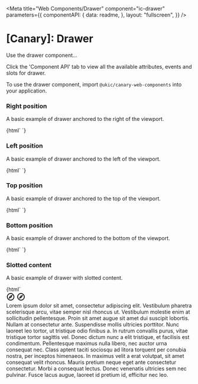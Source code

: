 
<Meta
  title="Web Components/Drawer"
  component="ic-drawer"
  parameters={{
    componentAPI: {
      data: readme,
    },
    layout: "fullscreen",
  }}
/>

# [Canary]: Drawer

Use the drawer component...

Click the 'Component API' tab to view all the available attributes, events and slots for drawer.

To use the drawer component, import `@ukic/canary-web-components` into your application.

### Right position

A basic example of drawer anchored to the right of the viewport.

<Canvas withSource="none">
  <Story name="Right position" parameters={{ loki: { skip: true } }}>
    {html` <ic-drawer heading="Menu" message="Lorem ipsum odor amet, consectetuer adipiscing elit. Netus condimentum posuere velit egestas senectus viverra. Nascetur diam curabitur semper sodales sapien sit mi. Ultrices potenti eget netus et cras quis; convallis phasellus. Posuere magnis sapien ipsum risus maecenas molestie dictum. Penatibus quis platea vel ipsum habitasse inceptos. Litora leo efficitur duis sociosqu litora ex. Tellus interdum neque sapien finibus felis iaculis euismod. Hendrerit dignissim diam adipiscing nam rutrum nascetur amet.

Placerat blandit nullam netus mattis vulputate torquent. Adipiscing augue sociosqu nibh parturient conubia cras ridiculus. Quis mi posuere laoreet montes sapien turpis fermentum lobortis. Adipiscing cubilia varius dictum suscipit lobortis. Metus tincidunt quis orci suspendisse scelerisque magna turpis. Pellentesque finibus dis pretium; nisl tincidunt ante et. Nibh curae turpis; duis torquent ornare ante morbi magna gravida? Ut est primis purus tincidunt cubilia interdum; natoque adipiscing. Semper adipiscing cubilia donec velit donec phasellus phasellus vivamus.

Vehicula ligula felis libero dui eu pharetra erat aptent sociosqu. Fermentum taciti sed ultrices nisl leo. Mus praesent luctus auctor tristique orci neque rutrum massa volutpat. Ullamcorper fames dignissim aliquet proin sapien feugiat? Vitae facilisis lacinia lacus ut phasellus class netus. Per blandit rhoncus fermentum turpis bibendum class nullam id. Ultricies imperdiet sem est pretium ante fermentum conubia maximus. Per inceptos pretium aliquet mus laoreet blandit ultrices nisl. Odio suspendisse hendrerit luctus lorem dictum lacus phasellus mattis. Lobortis eleifend blandit augue fusce ullamcorper ultricies himenaeos.

Vivamus varius vivamus montes morbi enim montes natoque litora. Habitasse porta tincidunt senectus nibh sollicitudin pretium rhoncus quis. Ipsum taciti bibendum natoque tristique vulputate litora. Arcu lectus dignissim risus sed litora; nulla sem iaculis. Vel habitant blandit quis ultricies varius sem nibh ut maximus. Gravida libero donec rutrum neque erat aliquam lacus condimentum laoreet. Porta mi amet penatibus at tempus himenaeos. Tristique himenaeos pulvinar lacus accumsan iaculis facilisis. Hac orci fames quis maximus quis dignissim hendrerit id.

Cubilia ipsum scelerisque lacus; mauris efficitur porta ridiculus suscipit? Pharetra nascetur ultrices maximus cursus imperdiet eleifend. Elit sodales tincidunt nisi ligula ac. Tellus lacus convallis viverra ornare nec eleifend maximus inceptos. Non nullam porttitor non sed nulla dolor. Ex ridiculus mattis lacus lobortis fusce? Curae facilisis interdum curae vehicula facilisi ligula. Efficitur sollicitudin tempus viverra porta habitant. Ac ad lorem lobortis erat est sed. Efficitur pellentesque mi ex magna vehicula at."></ic-drawer> `}

  </Story>
</Canvas>

### Left position

A basic example of drawer anchored to the left of the viewport.

<Canvas withSource="none">
  <Story name="Left position" parameters={{ loki: { skip: true } }}>
    {html`
      <ic-drawer heading="Menu" message="test" position="left"></ic-drawer>
    `}
  </Story>
</Canvas>

### Top position

A basic example of drawer anchored to the top of the viewport.

<Canvas withSource="none">
  <Story name="Top position" parameters={{ loki: { skip: true } }}>
    {html`
      <ic-drawer heading="Menu" message="test" position="top"></ic-drawer>
    `}
  </Story>
</Canvas>

### Bottom position

A basic example of drawer anchored to the bottom of the viewport.

<Canvas withSource="none">
  <Story name="Bottom position" parameters={{ loki: { skip: true } }}>
    {html`
      <ic-drawer heading="Menu" message="test" position="bottom"></ic-drawer>
    `}
  </Story>
</Canvas>

### Slotted content

A basic example of drawer with slotted content.

<Canvas withSource="none">
  <Story name="Slotted content" parameters={{ loki: { skip: true } }}>
    {html`<div>
      <div style="display: flex; flex-direction: column; min-height: 100vh;">
        <ic-top-navigation
          app-title="Déja-brew"
          status="alpha"
          version="v0.0.7"
          content-aligned="center"
        >
          <svg
            slot="app-icon"
            xmlns="http://www.w3.org/2000/svg"
            height="24px"
            viewBox="0 0 24 24"
            width="24px"
            fill="#000000"
          >
            <path d="M0 0h24v24H0V0z" fill="none" />
            <path
              d="M12 2C6.48 2 2 6.48 2 12s4.48 10 10 10 10-4.48 10-10S17.52 2 12 2zm0 18c-4.41 0-8-3.59-8-8s3.59-8 8-8 8 3.59 8 8-3.59 8-8 8zm-5.5-2.5l7.51-3.49L17.5 6.5 9.99 9.99 6.5 17.5zm5.5-6.6c.61 0 1.1.49 1.1 1.1s-.49 1.1-1.1 1.1-1.1-.49-1.1-1.1.49-1.1 1.1-1.1z"
            />
          </svg>
          <ic-search-bar
            slot="search"
            placeholder="Search"
            label="Search"
          ></ic-search-bar>
          <ic-navigation-button
            label="button1"
            slot="buttons"
            onclick="alert('test')"
          >
            <svg
              slot="icon"
              xmlns="http://www.w3.org/2000/svg"
              height="24px"
              viewBox="0 0 24 24"
              width="24px"
              fill="#000000"
            >
              <path d="M0 0h24v24H0V0z" fill="none" />
              <path
                d="M12 2C6.48 2 2 6.48 2 12s4.48 10 10 10 10-4.48 10-10S17.52 2 12 2zm0 18c-4.41 0-8-3.59-8-8s3.59-8 8-8 8 3.59 8 8-3.59 8-8 8zm-5.5-2.5l7.51-3.49L17.5 6.5 9.99 9.99 6.5 17.5zm5.5-6.6c.61 0 1.1.49 1.1 1.1s-.49 1.1-1.1 1.1-1.1-.49-1.1-1.1.49-1.1 1.1-1.1z"
              />
            </svg>
          </ic-navigation-button>
          <ic-navigation-item
            slot="navigation"
            label="Navigation"
            href="/"
          ></ic-navigation-item>
          <ic-navigation-group
            slot="navigation"
            label="Navigation group"
            expandable="true"
          >
            <ic-navigation-item
              label="Navigation"
              href="/"
            ></ic-navigation-item>
            <ic-navigation-item
              label="Navigation"
              href="/"
            ></ic-navigation-item>
          </ic-navigation-group>
        </ic-top-navigation>
        <main style="height: 100%">
          <ic-section-container aligned="center">
            <ic-typography
              >Lorem ipsum dolor sit amet, consectetur adipiscing elit.
              Vestibulum pharetra scelerisque arcu, vitae semper nisl rhoncus
              ut. Vestibulum molestie enim at sollicitudin pellentesque. Proin
              sit amet augue sit amet dui suscipit lobortis. Nullam at
              consectetur ante. Suspendisse mollis ultricies porttitor. Nunc
              laoreet leo tortor, ut tristique odio finibus a. In rutrum
              convallis purus, vitae tristique tortor sagittis vel. Donec dictum
              nunc a elit tristique, et facilisis est condimentum. Pellentesque
              maximus nulla libero, nec auctor urna consequat nec. Class aptent
              taciti sociosqu ad litora torquent per conubia nostra, per
              inceptos himenaeos. In maximus velit a erat volutpat, sit amet
              consequat velit rhoncus. Mauris pretium neque eget ante
              consectetur consectetur. Morbi a consequat lectus. Donec venenatis
              ultricies sem nec pulvinar. Fusce lacus augue, laoreet id pretium
              id, efficitur nec leo.</ic-typography
            >
          </ic-section-container>
        </main>
      </div>
      <ic-drawer
        heading="Roasted coffee"
        message="Contrary to popular belief, light roast coffee has more caffeine than dark roast coffee. The longer coffee is roasted, the more caffeine is lost through the cooking of the bean. Light roast coffee is a light brown colour and has no oil on the surface of the beans, and these coffees typically have a crisp acidity, a mellow body, and bright flavours."
        position="right"
      >
        <svg
          style="width: var(--ic-space-lg); height: var(--ic-space-lg);"
          slot="heading-adornment"
          xmlns="http://www.w3.org/2000/svg"
          viewBox="0 0 24 24"
        >
          <path
            d="M2,21H20V19H2M20,8H18V5H20M20,3H4V13A4,4 0 0,0 8,17H14A4,4 0 0,0 18,13V10H20A2,2 0 0,0 22,8V5C22,3.89 21.1,3 20,3Z"
          />
        </svg>
        <ic-button slot="actions">Add to order</ic-button>
      </ic-drawer>
      <ic-footer
        aligned="full-width"
        description="The ICDS is maintained by the Design Practice Team. If you've got a question or want to feedback,
          please get in touch."
        caption="All content is available under the Open Government Licence v3.0, except source code and code examples which are available under the MIT Licence."
      ></ic-footer>
    </div> `}
  </Story>
</Canvas>

### Manual trigger

A basic example of drawer with manual trigger.

<Canvas withSource="none">
  <Story name="Manual trigger" parameters={{ loki: { skip: true } }}>
    {(args) =>
      html`
        <div>
          <div
            style="display: flex; flex-direction: column; min-height: 100vh;"
          >
            <ic-top-navigation
              app-title="Déja-brew"
              status="alpha"
              version="v0.0.7"
              content-aligned="center"
            >
              <svg
                slot="app-icon"
                xmlns="http://www.w3.org/2000/svg"
                height="24px"
                viewBox="0 0 24 24"
                width="24px"
                fill="#000000"
              >
                <path d="M0 0h24v24H0V0z" fill="none" />
                <path
                  d="M12 2C6.48 2 2 6.48 2 12s4.48 10 10 10 10-4.48 10-10S17.52 2 12 2zm0 18c-4.41 0-8-3.59-8-8s3.59-8 8-8 8 3.59 8 8-3.59 8-8 8zm-5.5-2.5l7.51-3.49L17.5 6.5 9.99 9.99 6.5 17.5zm5.5-6.6c.61 0 1.1.49 1.1 1.1s-.49 1.1-1.1 1.1-1.1-.49-1.1-1.1.49-1.1 1.1-1.1z"
                />
              </svg>
              <ic-search-bar
                slot="search"
                placeholder="Search"
                label="Search"
              ></ic-search-bar>
              <ic-navigation-button
                label="button1"
                slot="buttons"
                onclick="alert('test')"
              >
                <svg
                  slot="icon"
                  xmlns="http://www.w3.org/2000/svg"
                  height="24px"
                  viewBox="0 0 24 24"
                  width="24px"
                  fill="#000000"
                >
                  <path d="M0 0h24v24H0V0z" fill="none" />
                  <path
                    d="M12 2C6.48 2 2 6.48 2 12s4.48 10 10 10 10-4.48 10-10S17.52 2 12 2zm0 18c-4.41 0-8-3.59-8-8s3.59-8 8-8 8 3.59 8 8-3.59 8-8 8zm-5.5-2.5l7.51-3.49L17.5 6.5 9.99 9.99 6.5 17.5zm5.5-6.6c.61 0 1.1.49 1.1 1.1s-.49 1.1-1.1 1.1-1.1-.49-1.1-1.1.49-1.1 1.1-1.1z"
                  />
                </svg>
              </ic-navigation-button>
              <ic-navigation-item
                slot="navigation"
                label="Navigation"
                href="/"
              ></ic-navigation-item>
              <ic-navigation-group
                slot="navigation"
                label="Navigation group"
                expandable="true"
              >
                <ic-navigation-item
                  label="Navigation"
                  href="/"
                ></ic-navigation-item>
                <ic-navigation-item
                  label="Navigation"
                  href="/"
                ></ic-navigation-item>
              </ic-navigation-group>
            </ic-top-navigation>
            <main style="height: 100%">
              <ic-section-container aligned="center">
                <ic-button id="button-1" onclick="expandDrawer()"
                  >Open drawer</ic-button
                >
                <ic-drawer
                  id="drawer-1"
                  show-close-button="true"
                  trigger="controlled"
                  heading="Roasted coffee"
                  message="Contrary to popular belief, light roast coffee has more caffeine than dark roast coffee. The longer coffee is roasted, the more caffeine is lost through the cooking of the bean. Light roast coffee is a light brown colour and has no oil on the surface of the beans, and these coffees typically have a crisp acidity, a mellow body, and bright flavours."
                >
                  <ic-button variant="secondary" slot="actions"
                    >Secondary action</ic-button
                  >
                  <ic-button slot="actions">Primary action</ic-button>
                </ic-drawer>
                <ic-typography
                  >Lorem ipsum dolor sit amet, consectetur adipiscing elit.
                  Vestibulum pharetra scelerisque arcu, vitae semper nisl
                  rhoncus ut. Vestibulum molestie enim at sollicitudin
                  pellentesque. Proin sit amet augue sit amet dui suscipit
                  lobortis. Nullam at consectetur ante. Suspendisse mollis
                  ultricies porttitor. Nunc laoreet leo tortor, ut tristique
                  odio finibus a. In rutrum convallis purus, vitae tristique
                  tortor sagittis vel. Donec dictum nunc a elit tristique, et
                  facilisis est condimentum. Pellentesque maximus nulla libero,
                  nec auctor urna consequat nec. Class aptent taciti sociosqu ad
                  litora torquent per conubia nostra, per inceptos himenaeos. In
                  maximus velit a erat volutpat, sit amet consequat velit
                  rhoncus. Mauris pretium neque eget ante consectetur
                  consectetur. Morbi a consequat lectus. Donec venenatis
                  ultricies sem nec pulvinar. Fusce lacus augue, laoreet id
                  pretium id, efficitur nec leo.</ic-typography
                >
              </ic-section-container>
            </main>
          </div>
          <ic-footer
            aligned="full-width"
            description="The ICDS is maintained by the Design Practice Team. If you've got a question or want to feedback,
          please get in touch."
            caption="All content is available under the Open Government Licence v3.0, except source code and code examples which are available under the MIT Licence."
          ></ic-footer>
        </div>
        <script>
          let icDrawer = document.querySelector("ic-drawer#drawer-1");
          function expandDrawer() {
            icDrawer.expanded = !icDrawer.expanded;
          }
        </script>
      `
    }
  </Story>
</Canvas>

### Playground

  actionsSlot: true,
  chevronButtonAriaLabel: "",
  closeButtonAriaLabel: "Close drawer",
  closeOnBackdropClick: true,
  expanded: false,
  heading: "Heading",
  message:
    `Lorem ipsum odor amet, consectetuer adipiscing elit. Netus condimentum posuere velit egestas senectus viverra. Nascetur diam curabitur semper sodales sapien sit mi. Ultrices potenti eget netus et cras quis; convallis phasellus. Posuere magnis sapien ipsum risus maecenas molestie dictum. Penatibus quis platea vel ipsum habitasse inceptos. Litora leo efficitur duis sociosqu litora ex. Tellus interdum neque sapien finibus felis iaculis euismod. Hendrerit dignissim diam adipiscing nam rutrum nascetur amet.

Placerat blandit nullam netus mattis vulputate torquent. Adipiscing augue sociosqu nibh parturient conubia cras ridiculus. Quis mi posuere laoreet montes sapien turpis fermentum lobortis. Adipiscing cubilia varius dictum suscipit lobortis. Metus tincidunt quis orci suspendisse scelerisque magna turpis. Pellentesque finibus dis pretium; nisl tincidunt ante et. Nibh curae turpis; duis torquent ornare ante morbi magna gravida? Ut est primis purus tincidunt cubilia interdum; natoque adipiscing. Semper adipiscing cubilia donec velit donec phasellus phasellus vivamus.

Vehicula ligula felis libero dui eu pharetra erat aptent sociosqu. Fermentum taciti sed ultrices nisl leo. Mus praesent luctus auctor tristique orci neque rutrum massa volutpat. Ullamcorper fames dignissim aliquet proin sapien feugiat? Vitae facilisis lacinia lacus ut phasellus class netus. Per blandit rhoncus fermentum turpis bibendum class nullam id. Ultricies imperdiet sem est pretium ante fermentum conubia maximus. Per inceptos pretium aliquet mus laoreet blandit ultrices nisl. Odio suspendisse hendrerit luctus lorem dictum lacus phasellus mattis. Lobortis eleifend blandit augue fusce ullamcorper ultricies himenaeos.

Vivamus varius vivamus montes morbi enim montes natoque litora. Habitasse porta tincidunt senectus nibh sollicitudin pretium rhoncus quis. Ipsum taciti bibendum natoque tristique vulputate litora. Arcu lectus dignissim risus sed litora; nulla sem iaculis. Vel habitant blandit quis ultricies varius sem nibh ut maximus. Gravida libero donec rutrum neque erat aliquam lacus condimentum laoreet. Porta mi amet penatibus at tempus himenaeos. Tristique himenaeos pulvinar lacus accumsan iaculis facilisis. Hac orci fames quis maximus quis dignissim hendrerit id.

Cubilia ipsum scelerisque lacus; mauris efficitur porta ridiculus suscipit? Pharetra nascetur ultrices maximus cursus imperdiet eleifend. Elit sodales tincidunt nisi ligula ac. Tellus lacus convallis viverra ornare nec eleifend maximus inceptos. Non nullam porttitor non sed nulla dolor. Ex ridiculus mattis lacus lobortis fusce? Curae facilisis interdum curae vehicula facilisi ligula. Efficitur sollicitudin tempus viverra porta habitant. Ac ad lorem lobortis erat est sed. Efficitur pellentesque mi ex magna vehicula at.`,
position: "right",
showCloseButton: true,
size: "medium",
trigger: "arrow"
};

<Canvas>
  <Story
    args={defaultArgs}
    parameters={{ loki: { skip: true } }}
    argTypes={{
      actionsSlot: {
        mapping: {
          true: "actions",
          false: "",
        },
      },
      size: {
        options: ["small", "medium", "large"],
        control: {
          type: "radio",
        },
      },
      position: {
        options: ["top", "bottom", "left", "right"],
        control: {
          type: "radio",
        },
      },
      trigger: {
        options: ["arrow", "controlled"],
        control: {
          type: "inline-radio",
        },
      },
    }}
    name="Playground"
  >
    {(args) =>
      html`
        <div style="display:flex;">
          <ic-side-navigation
            app-title="Déja-brew"
            version="v0.0.7"
            status="BETA"
          >
            <svg
              slot="app-icon"
              xmlns="http://www.w3.org/2000/svg"
              height="24px"
              viewBox="0 0 24 24"
              width="24px"
              fill="#000000"
            >
              <path d="M0 0h24v24H0V0z" fill="none" />
              <path
                d="M12 2C6.48 2 2 6.48 2 12s4.48 10 10 10 10-4.48 10-10S17.52 2 12 2zm0 18c-4.41 0-8-3.59-8-8s3.59-8 8-8 8 3.59 8 8-3.59 8-8 8zm-5.5-2.5l7.51-3.49L17.5 6.5 9.99 9.99 6.5 17.5zm5.5-6.6c.61 0 1.1.49 1.1 1.1s-.49 1.1-1.1 1.1-1.1-.49-1.1-1.1.49-1.1 1.1-1.1z"
              />
            </svg>
            <ic-navigation-item slot="primary-navigation" href="/" label="Home">
              <svg
                slot="icon"
                width="24"
                height="24"
                viewBox="0 0 24 24"
                fill="none"
                xmlns="http://www.w3.org/2000/svg"
              >
                <path
                  d="M12 6.19L17 10.69V18.5H15V12.5H9V18.5H7V10.69L12 6.19ZM12 3.5L2 12.5H5V20.5H11V14.5H13V20.5H19V12.5H22L12 3.5Z"
                  fill="currentColor"
                />
              </svg>
            </ic-navigation-item>
            <ic-navigation-item
              slot="primary-navigation"
              href="/"
              label="Search"
              selected="true"
            >
              <svg
                slot="icon"
                width="24"
                height="24"
                viewBox="0 0 24 24"
                fill="none"
                xmlns="http://www.w3.org/2000/svg"
              >
                <path
                  d="M12 6.19L17 10.69V18.5H15V12.5H9V18.5H7V10.69L12 6.19ZM12 3.5L2 12.5H5V20.5H11V14.5H13V20.5H19V12.5H22L12 3.5Z"
                  fill="currentColor"
                />
              </svg>
            </ic-navigation-item>
            <ic-divider slot="primary-navigation"></ic-divider>
            <ic-navigation-item
              slot="primary-navigation"
              href="/"
              label="Trends"
            >
              <svg
                slot="icon"
                width="24"
                height="24"
                viewBox="0 0 24 24"
                fill="none"
                xmlns="http://www.w3.org/2000/svg"
              >
                <path
                  d="M12 6.19L17 10.69V18.5H15V12.5H9V18.5H7V10.69L12 6.19ZM12 3.5L2 12.5H5V20.5H11V14.5H13V20.5H19V12.5H22L12 3.5Z"
                  fill="currentColor"
                />
              </svg>
            </ic-navigation-item>
            <ic-navigation-group
              slot="primary-navigation"
              label="Second navigation group"
              expandable="true"
            >
              <ic-navigation-item label="Different navigation" href="/">
                <svg
                  slot="icon"
                  width="24"
                  height="24"
                  viewBox="0 0 24 24"
                  fill="none"
                  xmlns="http://www.w3.org/2000/svg"
                >
                  <path
                    d="M23 8C23 9.1 22.1 10 21 10C20.82 10 20.65 9.98 20.49 9.93L16.93 13.48C16.98 13.64 17 13.82 17 14C17 15.1 16.1 16 15 16C13.9 16 13 15.1 13 14C13 13.82 13.02 13.64 13.07 13.48L10.52 10.93C10.36 10.98 10.18 11 10 11C9.82 11 9.64 10.98 9.48 10.93L4.93 15.49C4.98 15.65 5 15.82 5 16C5 17.1 4.1 18 3 18C1.9 18 1 17.1 1 16C1 14.9 1.9 14 3 14C3.18 14 3.35 14.02 3.51 14.07L8.07 9.52C8.02 9.36 8 9.18 8 9C8 7.9 8.9 7 10 7C11.1 7 12 7.9 12 9C12 9.18 11.98 9.36 11.93 9.52L14.48 12.07C14.64 12.02 14.82 12 15 12C15.18 12 15.36 12.02 15.52 12.07L19.07 8.51C19.02 8.35 19 8.18 19 8C19 6.9 19.9 6 21 6C22.1 6 23 6.9 23 8Z"
                    fill="currentColor"
                  />
                </svg>
              </ic-navigation-item>
              <ic-navigation-item label="Navigation" href="/">
                <svg
                  slot="icon"
                  width="24"
                  height="24"
                  viewBox="0 0 24 24"
                  fill="none"
                  xmlns="http://www.w3.org/2000/svg"
                >
                  <path
                    d="M23 8C23 9.1 22.1 10 21 10C20.82 10 20.65 9.98 20.49 9.93L16.93 13.48C16.98 13.64 17 13.82 17 14C17 15.1 16.1 16 15 16C13.9 16 13 15.1 13 14C13 13.82 13.02 13.64 13.07 13.48L10.52 10.93C10.36 10.98 10.18 11 10 11C9.82 11 9.64 10.98 9.48 10.93L4.93 15.49C4.98 15.65 5 15.82 5 16C5 17.1 4.1 18 3 18C1.9 18 1 17.1 1 16C1 14.9 1.9 14 3 14C3.18 14 3.35 14.02 3.51 14.07L8.07 9.52C8.02 9.36 8 9.18 8 9C8 7.9 8.9 7 10 7C11.1 7 12 7.9 12 9C12 9.18 11.98 9.36 11.93 9.52L14.48 12.07C14.64 12.02 14.82 12 15 12C15.18 12 15.36 12.02 15.52 12.07L19.07 8.51C19.02 8.35 19 8.18 19 8C19 6.9 19.9 6 21 6C22.1 6 23 6.9 23 8Z"
                    fill="currentColor"
                  />
                </svg>
              </ic-navigation-item>
            </ic-navigation-group>
            <ic-navigation-item
              slot="primary-navigation"
              href="/"
              label="This is a very very very long label for the navigation item"
            >
              <svg
                slot="icon"
                width="24"
                height="24"
                viewBox="0 0 24 24"
                fill="none"
                xmlns="http://www.w3.org/2000/svg"
              >
                <path
                  d="M12 6.19L17 10.69V18.5H15V12.5H9V18.5H7V10.69L12 6.19ZM12 3.5L2 12.5H5V20.5H11V14.5H13V20.5H19V12.5H22L12 3.5Z"
                  fill="currentColor"
                />
              </svg>
            </ic-navigation-item>
            <ic-navigation-item
              slot="secondary-navigation"
              href="/"
              label="Settings"
            >
              <svg
                slot="icon"
                width="24"
                height="24"
                viewBox="0 0 24 24"
                fill="none"
                xmlns="http://www.w3.org/2000/svg"
              >
                <path
                  d="M12 6.19L17 10.69V18.5H15V12.5H9V18.5H7V10.69L12 6.19ZM12 3.5L2 12.5H5V20.5H11V14.5H13V20.5H19V12.5H22L12 3.5Z"
                  fill="currentColor"
                />
              </svg>
            </ic-navigation-item>
          </ic-side-navigation>
          <div
            class="content-wrapper"
            style="display:flex; flex-direction: column; flex-grow: 1;"
          >
            <main id="main">
              <ic-page-header
                heading="Page header"
                subheading="This is a page header component with additional functionality and this is the text."
                aligned="full-width"
                sticky
              >
                <ic-status-tag
                  slot="heading-adornment"
                  label="Beta"
                ></ic-status-tag>
                <ic-search-bar
                  hide-label="true"
                  id="page-header-search-bar"
                  characters-until-suggestion="1"
                  slot="input"
                  label="What is your favourite coffee?"
                ></ic-search-bar>
              </ic-page-header>
              <ic-section-container id="top-target">
                ${args.trigger === "controlled"
                  ? html`<ic-card-horizontal
                      heading="Roasted coffee"
                      size="large"
                    >
                      <svg
                        slot="icon"
                        xmlns="http://www.w3.org/2000/svg"
                        height="24px"
                        viewBox="0 0 24 24"
                        width="24px"
                        fill="#000000"
                      >
                        <path d="M0 0h24v24H0V0z" fill="none" />
                        <path
                          d="M17.65 6.35C16.2 4.9 14.21 4 12 4c-4.42 0-7.99 3.58-7.99 8s3.57 8 7.99 8c3.73 0 6.84-2.55 7.73-6h-2.08c-.82 2.33-3.04 4-5.65 4-3.31 0-6-2.69-6-6s2.69-6 6-6c1.66 0 3.14.69 4.22 1.78L13 11h7V4l-2.35 2.35z"
                        />
                      </svg>
                      <svg
                        slot="image"
                        xmlns="http://www.w3.org/2000/svg"
                        viewBox="0 0 1600 900"
                      >
                        <rect
                          fill="#ff7700"
                          width="1600"
                          height="1600"
                          y="-350"
                        />
                        <polygon
                          fill="#cc0000"
                          points="957 450 539 900 1396 900"
                        />
                        <polygon
                          fill="#aa0000"
                          points="957 450 872.9 900 1396 900"
                        />
                        <polygon
                          fill="#c50022"
                          points="-60 900 398 662 816 900"
                        />
                        <polygon
                          fill="#a3001b"
                          points="337 900 398 662 816 900"
                        />
                        <polygon
                          fill="#be0044"
                          points="1203 546 1552 900 876 900"
                        />
                        <polygon
                          fill="#9c0036"
                          points="1203 546 1552 900 1162 900"
                        />
                        <polygon
                          fill="#b80066"
                          points="641 695 886 900 367 900"
                        />
                        <polygon
                          fill="#960052"
                          points="587 900 641 695 886 900"
                        />
                        <polygon
                          fill="#b10088"
                          points="1710 900 1401 632 1096 900"
                        />
                        <polygon
                          fill="#8f006d"
                          points="1710 900 1401 632 1365 900"
                        />
                        <polygon
                          fill="#aa00aa"
                          points="1210 900 971 687 725 900"
                        />
                        <polygon
                          fill="#880088"
                          points="943 900 1210 900 971 687"
                        />
                      </svg>
                      <div
                        style="display: flex; gap: var(--ic-space-xs); padding: var(--ic-space-xs)"
                        slot="message"
                      >
                        <ic-button variant="secondary" onclick="expandDrawer()"
                          >Learn more</ic-button
                        ><ic-button>Add to order</ic-button>
                      </div>
                    </ic-card-horizontal>`
                  : ""}
                <ic-typography
                  >Lorem ipsum dolor sit amet, consectetur adipiscing elit. Sed
                  vestibulum venenatis facilisis. Nam tortor felis, auctor vel
                  ante quis, tempor interdum libero. In dictum sodales velit, eu
                  egestas arcu dignissim ac. Aliquam facilisis eros dolor, id
                  laoreet orci sagittis ut. Sed tempus, lacus in pretium
                  molestie, lectus magna interdum risus, vel fringilla libero ex
                  eu dui. Suspendisse ullamcorper vehicula lacinia. Phasellus
                  congue velit nisl, vitae congue ligula rutrum id. <br /><br />
                  Etiam in suscipit metus. Duis semper, sapien a molestie
                  semper, ex nibh porttitor tellus, vel molestie justo odio vel
                  purus. Curabitur porttitor, tortor sed semper sollicitudin,
                  odio odio congue tortor, eget pulvinar tellus nisl ac lacus.
                  In ultricies commodo lorem, a laoreet diam. Ut a mauris at
                  tellus tincidunt ullamcorper sit amet in metus. Aenean
                  facilisis placerat dictum. Phasellus mattis ante sollicitudin
                  luctus iaculis. Nam porttitor lobortis rhoncus. Nam nec
                  malesuada purus, at pulvinar mauris. Nam non lorem ante.<br /><br />
                  Donec aliquam eget mauris condimentum cursus. Nullam tempus a
                  urna in commodo. Proin mauris augue, viverra id finibus id,
                  vulputate in ante. Aliquam volutpat hendrerit tellus vitae
                  tristique. Donec pellentesque enim arcu, at feugiat mauris
                  venenatis vitae. Sed iaculis ut elit et ultrices. Donec diam
                  eros, iaculis ac est nec, tempus feugiat nisl. Suspendisse
                  eget interdum lorem. Phasellus pretium urna id elit pharetra
                  hendrerit.</ic-typography
                >
                <ic-typography
                  >Lorem ipsum dolor sit amet, consectetur adipiscing elit.
                  Praesent eget orci condimentum, tempus tortor posuere, lacinia
                  ex. Curabitur bibendum suscipit turpis vitae mollis. Ut
                  laoreet orci a risus facilisis porta. Orci varius natoque
                  penatibus et magnis dis parturient montes, nascetur ridiculus
                  mus. Curabitur a porttitor neque, ac dignissim velit. Morbi
                  quis malesuada massa, vitae sodales tellus. Aenean laoreet
                  mattis lobortis. In mauris erat, tincidunt in placerat sed,
                  pretium ac tortor. Morbi blandit lacus a leo vehicula
                  aliquet.</ic-typography
                >
                <ic-typography
                  >Pellentesque aliquam risus vel eros maximus, at pellentesque
                  mi pretium. Etiam nec velit at orci varius porttitor. Aliquam
                  facilisis, elit non cursus fringilla, metus metus malesuada
                  lacus, at blandit nibh augue aliquet orci. Duis aliquam, est
                  eget sodales ullamcorper, eros turpis euismod nulla, sed
                  sollicitudin diam massa semper purus. Vivamus vel turpis
                  ipsum. Interdum et malesuada fames ac ante ipsum primis in
                  faucibus. Morbi euismod turpis dapibus quam fermentum
                  condimentum. Mauris ex orci, consequat quis tempor eu, finibus
                  vitae eros. Ut eu erat eu ipsum pulvinar cursus vel at dui.
                  Etiam tincidunt quam porta nulla suscipit vestibulum. Sed
                  iaculis enim leo, et aliquam justo feugiat in. Vivamus in
                  ornare nulla, at tempor massa. Sed et aliquam
                  nisi.</ic-typography
                >
                <ic-typography
                  >Mauris tempus accumsan libero non tincidunt. Curabitur et leo
                  orci. Suspendisse molestie posuere leo vitae posuere. Cras
                  lacinia urna non erat gravida sagittis. Quisque dapibus arcu
                  nec sem pharetra convallis. Nullam sed arcu mollis, posuere
                  elit at, condimentum ligula. Nullam maximus nulla quam, ut
                  euismod est feugiat at. Quisque ut venenatis ex, in facilisis
                  sapien. Pellentesque in orci vitae metus iaculis venenatis.
                  Nunc porttitor tellus arcu, in posuere quam vulputate nec.
                  Aenean in venenatis ligula, non mollis quam. Suspendisse nec
                  enim vel massa finibus pretium et a urna. Etiam suscipit
                  semper est, id efficitur diam sollicitudin nec. Nullam nibh
                  sapien, condimentum ut laoreet et, euismod ac mi. Vestibulum
                  tristique odio non risus ullamcorper, et aliquam turpis
                  varius. Nunc metus ex, tempus a augue sit amet, interdum
                  vulputate libero.</ic-typography
                >
                <ic-typography
                  >Aenean convallis libero id magna congue pellentesque. Nulla
                  iaculis interdum porta. Aenean laoreet scelerisque nulla vel
                  molestie. Class aptent taciti sociosqu ad litora torquent per
                  conubia nostra, per inceptos himenaeos. Integer sollicitudin
                  in felis vitae rhoncus. Sed eu elementum massa. Cras ut
                  accumsan risus. Donec nec augue justo. Aenean sagittis luctus
                  leo egestas consectetur. Sed sit amet nisl quis felis volutpat
                  facilisis ac vitae tellus. Curabitur pharetra commodo
                  consequat. Aliquam consequat ipsum lacus, sed faucibus sapien
                  mollis vel.</ic-typography
                >
              </ic-section-container>
              <ic-drawer
                id="playground-example"
                chevron-button-aria-label=${args.chevronButtonAriaLabel}
                close-button-aria-label=${args.closeButtonAriaLabel}
                close-on-backdrop-click=${args.closeOnBackdropClick}
                expanded=${args.expanded}
                heading=${args.heading}
                message=${args.message}
                position=${args.position}
                size=${args.size}
                show-close-button=${args.showCloseButton}
                trigger=${args.trigger}
              >
                <ic-button variant="secondary" slot=${args.actionsSlot}
                  >Secondary action</ic-button
                >
                <ic-button slot=${args.actionsSlot}>Primary action</ic-button>
              </ic-drawer>
            </main>
            <ic-back-to-top target="main"></ic-back-to-top>
            <ic-footer
              description="The ICDS is maintained by the Design Practice Team. If you've got a question or want to feedback,
              please get in touch."
              caption="All content is available under the Open Government Licence v3.0, except source code and code examples which are available under the MIT Licence."
            >
              <ic-footer-link slot="link" href="/">Get Started</ic-footer-link>
              <ic-footer-link slot="link" href="/"
                >Accessibility</ic-footer-link
              >
              <ic-footer-link slot="link" href="/">Styles</ic-footer-link>
              <ic-footer-link slot="link" href="/">Components</ic-footer-link>
              <ic-footer-link slot="link" href="/">Patterns</ic-footer-link>
              <ic-footer-link slot="link" href="/"
                >Design toolkit</ic-footer-link
              >
              <div
                slot="logo"
                style="width:100px;height:100px;display:flex;align-items:center;justify-content:center;
              background-color:var(--ic-theme-primary);color:var(--ic-theme-text);"
              >
                Logo
              </div>
            </ic-footer>
          </div>
        </div>
        <ic-classification-banner
          classification="official"
        ></ic-classification-banner>
        <script>
          const options = [
            { label: "Espresso", value: "espresso" },
            { label: "Double Espresso", value: "doubleespresso" },
            { label: "Flat White", value: "flatwhite" },
            { label: "Cappuccino", value: "cappuccino" },
            { label: "Americano", value: "americano" },
            { label: "Ameno", value: "ameno" },
            { label: "Aicano", value: "acano" },
            { label: "Mocha", value: "mocha" },
          ];
          document.querySelector("#page-header-search-bar").options = options;
          let drawer = document.querySelector("ic-drawer#playground-example");
          function expandDrawer() {
            drawer.expanded = true;
          }
        </script>
      `
    }
  </Story>
</Canvas>
